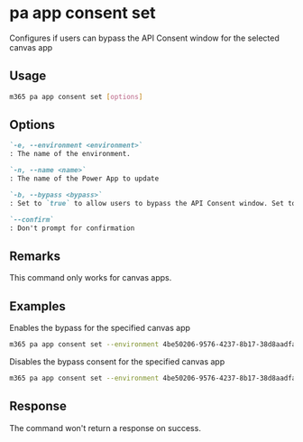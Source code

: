 
# pa app consent set

Configures if users can bypass the API Consent window for the selected canvas app

## Usage

```sh
m365 pa app consent set [options]
```

## Options

```md definition-list
`-e, --environment <environment>`
: The name of the environment.

`-n, --name <name>`
: The name of the Power App to update

`-b, --bypass <bypass>`
: Set to `true` to allow users to bypass the API Consent window. Set to `false` to disable the bypass.

`--confirm`
: Don't prompt for confirmation
```

<Global />

## Remarks

This command only works for canvas apps.

## Examples

Enables the bypass for the specified canvas app

```sh
m365 pa app consent set --environment 4be50206-9576-4237-8b17-38d8aadfaa36 --name 3989cb59-ce1a-4a5c-bb78-257c5c39381d --bypass true
```

Disables the bypass consent for the specified canvas app

```sh
m365 pa app consent set --environment 4be50206-9576-4237-8b17-38d8aadfaa36 --name 3989cb59-ce1a-4a5c-bb78-257c5c39381d --bypass false --confirm
```

## Response

The command won't return a response on success.

